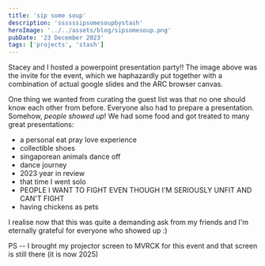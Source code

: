 ```yaml
---
title: 'sip some soup'
description: 'ssssssipsomesoupbystash'
heroImage: '../../assets/blog/sipsomesoup.png'
pubDate: '23 December 2023'
tags: ['projects', 'stash']
---
```


Stacey and I hosted a powerpoint presentation party!! 
The image above was the invite for the event, which we haphazardly put together with a combination of actual google slides and the ARC browser canvas.

One thing we wanted from curating the guest list was that no one should know each other from before. Everyone also had to prepare a presentation.
Somehow, _people showed up_! We had some food and got treated to many great presentations:
- a personal eat pray love experience
- collectible shoes
- singaporean animals dance off
- dance journey
- 2023 year in review
- that time I went solo
- PEOPLE I WANT TO FIGHT EVEN THOUGH I'M SERIOUSLY UNFIT AND CAN'T FIGHT
- having chickens as pets


I realise now that this was quite a demanding ask from my friends and I'm eternally grateful for everyone who showed up :)

PS -- I brought my projector screen to MVRCK for this event and that screen is still there (it is now 2025)
